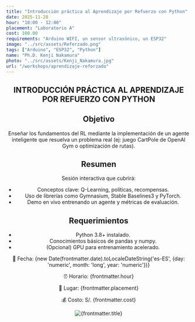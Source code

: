 ```yaml
---
title: "Introducción práctica al Aprendizaje por Refuerzo con Python"
date: 2025-11-28
hour: "10:00 - 12:00"
placement: "Laboratorio A"
cost: 100.00
requirements: "Arduino WIFI, un sensor ultrasónico, un ESP32"
image: "../src/assets/Reforzado.png"
tags: ["Arduino", "ESP32", "Python"]
name: "Ph.D. Kenji Nakamura"
photo: "../src/assets/Kenji_Nakamura.jpg"
url: "/workshops/aprendizaje-reforzado"
---
```



<Layout>
    <Header />
    <section class="w-full h-screen bg-cover bg-center relative overflow-hidden" style={`background-image: url('/Talleres.webp'); background-size: cover; background-position: center;`}>
        <div class="absolute w-full h-full bg-[#000415]/90 top-0 z-30 grid place-content-center">
            <div class="w-5xl mx-auto flex flex-col justify-center items-center text-white">
            <h1 class="text-3xl font-bold mb-6 text-[#00A6CC] text-center">INTRODUCCIÓN PRÁCTICA AL APRENDIZAJE POR REFUERZO CON PYTHON</h1>
            <div class="mb-6 mx-auto flex flex-row justify-center items-center gap-10">
                <div class="w-3xl">
                <h2 class="text-[1.3rem] font-bold my-2">Objetivo</h2>
                <p class="text-lg text-gray-200">Enseñar los fundamentos del RL mediante la implementación de un agente inteligente que resuelva un problema real (ej: juego CartPole de OpenAI Gym o optimización de rutas).</p>
                <h2 class="text-[1.3rem] font-bold my-2">Resumen</h2>
                <p class="text-lg text-gray-200">Sesión interactiva que cubrirá:</p>
                <ul class="list-disc pl-6">
                    <li class="text-lg text-gray-200">
                    Conceptos clave: Q-Learning, políticas, recompensas.
                    </li>
                    <li class="text-lg text-gray-200">
                    Uso de librerías como Gymnasium, Stable Baselines3 y PyTorch.
                    </li>
                    <li class="text-lg text-gray-200">
                    Demo en vivo entrenando un agente y métricas de evaluación.
                    </li>
                </ul>
                <h2 class="text-[1.3rem] font-bold my-2">Requerimientos</h2>
                <ul class="list-disc pl-6">
                    <li class="text-lg text-gray-200">Python 3.8+ instalado.</li>
                    <li class="text-lg text-gray-200">Conocimientos básicos de pandas y numpy.</li>
                    <li class="text-lg text-gray-200 mb-4">(Opcional) GPU para entrenamiento acelerado.</li>
                </ul>
                <p class="text-lg"><span class="font-bold">📅 Fecha:</span> {new Date(frontmatter.date).toLocaleDateString('es-ES', {day: 'numeric', month: 'long', year: 'numeric'})}</p>
                <p class="text-lg"><span class="font-bold">⏰ Horario:</span> {frontmatter.hour}</p>
                <p class="text-lg"><span class="font-bold">🏢 Lugar:</span> {frontmatter.placement}</p>
                <p class="text-lg"><span class="font-bold">💰 Costo:</span> S/. {frontmatter.cost}</p>
                </div>
                <div class="mb-6 flex flex-col">
                <img src={frontmatter.image} alt={frontmatter.title} class="w-lg h-lg object-cover"/>
                </div>
            </div>
            </div>
        </div>
        </section>
    <Footer />
</Layout>